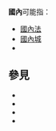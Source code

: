 '''國內'''可能指：
*[[國內法|國內法]]
*[[國內城|國內城]]
*{{link-en|國內 (泰國報章)|Matichon}}

== 參見 ==
*{{lookfrom|國內}}
*{{lookfrom|国内}}
*{{intitle|國內}}
*{{intitle|国内}}

{{disambiguation|G|cat=二字消歧义}}